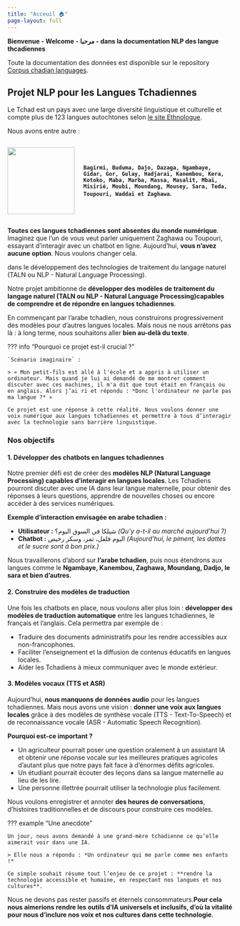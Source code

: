 ```yaml
---
title: "Acceuil 🏠"
page-layout: full
---
```


**Bienvenue - Welcome - مرحبا - dans la documentation NLP des langue thcadiennes**

Toute la documentation des données est disponible sur le repository [Corpus chadian languages](https://github.com/abdelazizharane/Corpus-Chadian-Languages/).

## Projet NLP pour les Langues Tchadiennes

Le Tchad est un pays avec une large diversité linguistique et culturelle et compte plus de 123 langues autochtones selon [le site Ethnologue](https://www.ethnologue.com/country/TD/).

Nous avons entre autre :

::: {style="display: flex; align-items: center;"}
<img src="images/chadian_diversity.png" width="150" style="margin-right: 20px;"/>

**`Bagirmi, Buduma, Dajo, Dazaga, Ngambaye, Gidar, Gor, Gulay, Hadjaraï, Kanembou, Kera, Kotoko, Maba, Marba, Massa, Masalit, Mbaï, Misirié, Moubi, Moundang, Mousey, Sara, Teda, Toupouri, Waddaï et Zaghawa`.**
:::

**Toutes ces langues tchadiennes sont absentes du monde numérique**. Imaginez que l'un de vous veut parler uniquement Zaghawa ou Toupouri, essayant d’interagir avec un chatbot en ligne. Aujourd’hui, **vous n'avez aucune option**. Nous voulons changer cela.

dans le développement des technologies de traitement du langage naturel (TALN ou NLP - Natural Language Processing).

Notre projet ambitionne de **développer des modèles de traitement du langage naturel (TALN ou NLP - Natural Language Processing)capables de comprendre et de répondre en langues tchadiennes**.

En commençant par l’arabe tchadien, nous construirons progressivement des modèles pour d’autres langues locales. Mais nous ne nous arrêtons pas là : à long terme, nous souhaitons aller **bien au-delà du texte**.

??? info "Pourquoi ce projet est-il crucial ?"

```         
`Scénario imaginaire` :

> « Mon petit-fils est allé à l'école et a appris à utiliser un ordinateur. Mais quand je lui ai demandé de me montrer comment discuter avec ces machines, il m'a dit que tout était en français ou en anglais. Alors j’ai ri et répondu : *Donc l'ordinateur ne parle pas ma langue ?* »

Ce projet est une réponse à cette réalité. Nous voulons donner une voix numérique aux langues tchadiennes et permettre à tous d’interagir avec la technologie sans barrière linguistique.
```

### Nos objectifs

#### 1. Développer des chatbots en langues tchadiennes

Notre premier défi est de créer des **modèles NLP (Natural Language Processing) capables d’interagir en langues locales**. Les Tchadiens pourront discuter avec une IA dans leur langue maternelle, pour obtenir des réponses à leurs questions, apprendre de nouvelles choses ou encore accéder à des services numériques.

**Exemple d’interaction envisagée en arabe tchadien :**

-   **Utilisateur :** شيلكا في السوق اليوم؟ *(Qu'y a-t-il au marché aujourd'hui ?)*
-   **Chatbot :** اليوم فلفل، تمر، وسكر رخيص *(Aujourd'hui, le piment, les dattes et le sucre sont à bon prix.)*

Nous travaillerons d’abord sur **l’arabe tchadien**, puis nous étendrons aux langues comme le **Ngambaye, Kanembou, Zaghawa, Moundang, Dadjo, le sara et bien d'autres**.

#### 2. Construire des modèles de traduction

Une fois les chatbots en place, nous voulons aller plus loin : **développer des modèles de traduction automatique** entre les langues tchadiennes, le français et l’anglais. Cela permettra par exemple de :

-   Traduire des documents administratifs pour les rendre accessibles aux non-francophones.
-   Faciliter l’enseignement et la diffusion de contenus éducatifs en langues locales.
-   Aider les Tchadiens à mieux communiquer avec le monde extérieur.

#### 3. Modèles vocaux (TTS et ASR)

Aujourd’hui, **nous manquons de données audio** pour les langues tchadiennes. Mais nous avons une vision : **donner une voix aux langues locales** grâce à des modèles de synthèse vocale (TTS - Text-To-Speech) et de reconnaissance vocale (ASR - Automatic Speech Recognition).

**Pourquoi est-ce important ?**

-   Un agriculteur pourrait poser une question oralement à un assistant IA et obtenir une réponse vocale sur les meilleures pratiques agricoles d'autant plus que notre pays fait face à d'énormes défits agricoles.
-   Un étudiant pourrait écouter des leçons dans sa langue maternelle au lieu de les lire.
-   Une personne illettrée pourrait utiliser la technologie plus facilement.

Nous voulons enregistrer et annoter **des heures de conversations**, d’histoires traditionnelles et de discours pour construire ces modèles.

??? example "Une anecdote"

```         
Un jour, nous avons demandé à une grand-mère tchadienne ce qu’elle aimerait voir dans une IA.

> Elle nous a répondu : *Un ordinateur qui me parle comme mes enfants !*

Ce simple souhait résume tout l’enjeu de ce projet : **rendre la technologie accessible et humaine, en respectant nos langues et nos cultures**.
```

Nous ne devons pas rester passifs et éternels consommateurs.**Pour cela nous aimerions rendre les outils d'IA universels et inclusifs, d'où la vitalité pour nous d'inclure nos voix et nos cultures dans cette technologie**.
